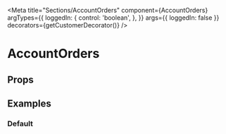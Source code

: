 


<Meta
  title="Sections/AccountOrders"
  component={AccountOrders}
  argTypes={{
    loggedIn: {
      control: 'boolean',
    },
  }}
  args={{ loggedIn: false }}
  decorators={getCustomerDecorator()}
/>

# AccountOrders

<Description />

## Props

<ArgsTable of={AccountOrders} />

## Examples

### Default

<Preview>
  <Story name="Default">
    <AccountOrders />
  </Story>
</Preview>
